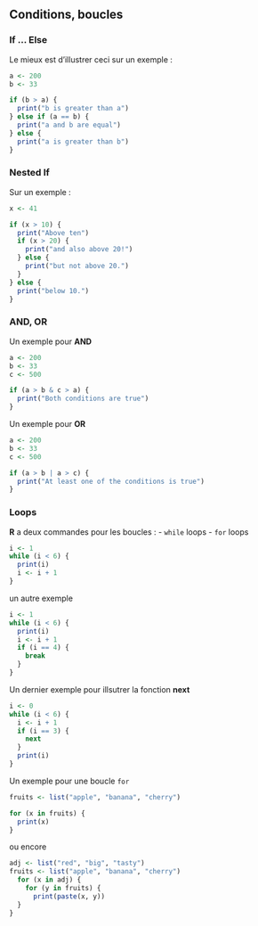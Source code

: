 ## Conditions, boucles  {.unnumbered}

### If ... Else  {.unnumbered}

Le mieux est d'illustrer ceci sur un exemple :

``` r
a <- 200
b <- 33

if (b > a) {
  print("b is greater than a")
} else if (a == b) {
  print("a and b are equal")
} else {
  print("a is greater than b")
}  
```

### Nested If  {.unnumbered}

Sur un exemple :

``` r
x <- 41

if (x > 10) {
  print("Above ten")
  if (x > 20) {
    print("and also above 20!")
  } else {
    print("but not above 20.")
  }
} else {
  print("below 10.")
} 
```

### AND, OR  {.unnumbered}

Un exemple pour **AND**

``` r
a <- 200
b <- 33
c <- 500

if (a > b & c > a) {
  print("Both conditions are true")
} 
```

Un exemple pour **OR**

``` r
a <- 200
b <- 33
c <- 500

if (a > b | a > c) {
  print("At least one of the conditions is true")
}
```

### Loops  {.unnumbered}

**R** a deux commandes pour les boucles : - `while` loops - `for` loops

``` r
i <- 1
while (i < 6) {
  print(i)
  i <- i + 1
}
```

un autre exemple

``` r
i <- 1
while (i < 6) {
  print(i)
  i <- i + 1
  if (i == 4) {
    break
  }
} 
```

Un dernier exemple pour illsutrer la fonction **next**

``` r
i <- 0
while (i < 6) {
  i <- i + 1
  if (i == 3) {
    next
  }
  print(i)
} 
```

Un exemple pour une boucle `for`

``` r
fruits <- list("apple", "banana", "cherry")

for (x in fruits) {
  print(x)
} 
```

ou encore

``` r
adj <- list("red", "big", "tasty")
fruits <- list("apple", "banana", "cherry")
  for (x in adj) {
    for (y in fruits) {
      print(paste(x, y))
  }
} 
```
